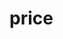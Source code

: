 # price


<ul className="grid grid-cols-1 md:grid-cols-2 lg:grid-cols-3 xl:grid-cols-4 gap-4 -ml-6">
<ReferenceCard
    title="Historical"
    description="Cryptocurrency Historical Price"
    url="/platform/reference/crypto/price/historical"
    chevron={false}
/>
</ul>
